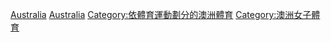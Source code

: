 {{Commons cat|Netball in Australia}}

[[Category:各國籃網球|Australia]]
[[Category:亞洲籃網球|Australia]] <!--Australia is part of Asian netball region; don't change to Oceania-->
[[Category:依體育運動劃分的澳洲體育|Category:依體育運動劃分的澳洲體育]]
[[Category:澳洲女子體育|Category:澳洲女子體育]]